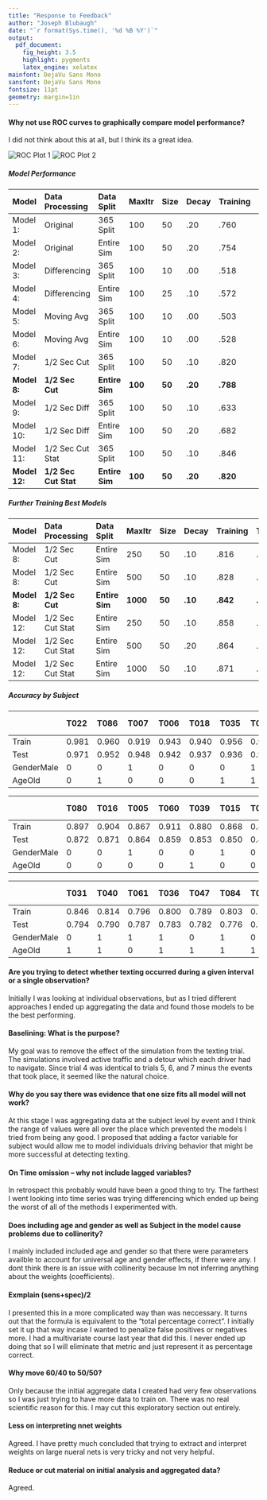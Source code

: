 ```yaml
---
title: "Response to Feedback"
author: "Joseph Blubaugh"
date: "`r format(Sys.time(), '%d %B %Y')`"
output:
  pdf_document:
    fig_height: 3.5
    highlight: pygments
    latex_engine: xelatex
mainfont: DejaVu Sans Mono
sansfont: DejaVu Sans Mono
fontsize: 11pt
geometry: margin=1in
---
```


#### **Why not use ROC curves to graphically compare model performance?**

I did not think about this at all, but I think its a great idea.

![ROC Plot 1](../Presentation/Plots/ROC1.png)
![ROC Plot 2](../Presentation/Plots/ROC2.png)

##### Model Performance

| Model         | Data Processing      | Data Split     | MaxItr  | Size   | Decay   | Training | Testing  | AUC      |
|:--------------|:---------------------|:---------------|:--------|:-------|:--------|:---------|:---------|:---------|
| Model 1:      | Original             | 365 Split      | 100     | 50     | .20     | .760     | .676     | .734     |
| Model 2:      | Original             | Entire Sim     | 100     | 50     | .20     | .754     | .754     | .847     |
| Model 3:      | Differencing         | 365 Split      | 100     | 10     | .00     | .518     | .516     | .526     |
| Model 4:      | Differencing         | Entire Sim     | 100     | 25     | .10     | .572     | .571     | .637     |
| Model 5:      | Moving Avg           | 365 Split      | 100     | 10     | .00     | .503     | .502     | .527     |
| Model 6:      | Moving Avg           | Entire Sim     | 100     | 10     | .00     | .528     | .528     | .544     |
| Model 7:      | 1/2 Sec Cut          | 365 Split      | 100     | 50     | .10     | .820     | .698     | .761     |
| **Model 8:**  | **1/2 Sec Cut**      | **Entire Sim** | **100** | **50** | **.20** | **.788** | **.779** | **.868** |
| Model 9:      | 1/2 Sec Diff         | 365 Split      | 100     | 50     | .10     | .633     | .602     | .650     |
| Model 10:     | 1/2 Sec Diff         | Entire Sim     | 100     | 50     | .20     | .682     | .622     | .681     |
| Model 11:     | 1/2 Sec Cut Stat     | 365 Split      | 100     | 50     | .10     | .846     | .716     | .781     |
| **Model 12:** | **1/2 Sec Cut Stat** | **Entire Sim** | **100** | **50** | **.20** | **.820** | **.803** | **.891** |

\newpage

##### Further Training Best Models

| Model        | Data Processing  | Data Split     | MaxItr   | Size   | Decay   | Training | Testing  | AUC      |
|:-------------|:-----------------|:---------------|:---------|:-------|:--------|:---------|:---------|:---------|
| Model 8:     | 1/2 Sec Cut      | Entire Sim     | 250      | 50     | .10     | .816     | .804     | .893     |
| Model 8:     | 1/2 Sec Cut      | Entire Sim     | 500      | 50     | .10     | .828     | .810     | .899     |
| **Model 8:** | **1/2 Sec Cut**  | **Entire Sim** | **1000** | **50** | **.10** | **.842** | **.820** | **.906** |
| Model 12:    | 1/2 Sec Cut Stat | Entire Sim     | 250      | 50     | .10     | .858     | .823     | .906     |
| Model 12:    | 1/2 Sec Cut Stat | Entire Sim     | 500      | 50     | .20     | .864     | .823     | .907     |
| Model 12:    | 1/2 Sec Cut Stat | Entire Sim     | 1000     | 50     | .10     | .871     | .824     | .908     |



##### Accuracy by Subject

| &nbsp;     | T022  | T086  | T007  | T006  | T018  | T035  | T083  | T076  | T081  | T064  | T020  | T012  | T074  | T009  | T013  | T088  | T003  | T032  | T011  | T044 | **TOP 20** |
|:-----------|:------|:------|:------|:------|:------|:------|:------|:------|:------|:------|:------|:------|:------|:------|:------|:------|:------|:------|:------|:-----|:-----------|
| Train      | 0.981 | 0.960 | 0.919 | 0.943 | 0.940 | 0.956 | 0.956 | 0.949 | 0.929 | 0.922 | 0.931 | 0.928 | 0.925 | 0.914 | 0.907 | 0.937 | 0.907 | 0.915 | 0.916 | .915 | **.932**   |
| Test       | 0.971 | 0.952 | 0.948 | 0.942 | 0.937 | 0.936 | 0.932 | 0.927 | 0.923 | 0.919 | 0.918 | 0.913 | 0.909 | 0.905 | 0.903 | 0.896 | 0.896 | 0.895 | 0.881 | .880 | **.919**   |
| GenderMale | 0     | 0     | 1     | 0     | 0     | 0     | 1     | 1     | 1     | 0     | 0     | 0     | 1     | 1     | 1     | 1     | 1     | 1     | 1     | 1    | **12**     |
| AgeOld     | 0     | 1     | 0     | 0     | 0     | 1     | 1     | 1     | 0     | 0     | 0     | 0     | 1     | 0     | 0     | 1     | 0     | 1     | 0     | 0    | **7**      |


| &nbsp;     | T080  | T016  | T005  | T060  | T039  | T015  | T008  | T046  | T029  | T079  | T051  | T073  | T082  | T024  | T010  | T001  | T066  | T017  | T033  | T042  | **MID 20** |
|:-----------|:------|:------|:------|:------|:------|:------|:------|:------|:------|:------|:------|:------|:------|:------|:------|:------|:------|:------|:------|:------|:-----------|
| Train      | 0.897 | 0.904 | 0.867 | 0.911 | 0.880 | 0.868 | 0.879 | 0.883 | 0.842 | 0.892 | 0.884 | 0.855 | 0.866 | 0.829 | 0.847 | 0.867 | 0.855 | 0.824 | 0.825 | 0.843 | **.865**   |
| Test       | 0.872 | 0.871 | 0.864 | 0.859 | 0.853 | 0.850 | 0.848 | 0.847 | 0.839 | 0.837 | 0.832 | 0.831 | 0.830 | 0.827 | 0.826 | 0.825 | 0.819 | 0.817 | 0.803 | 0.802 | **.837**   |
| GenderMale | 0     | 0     | 1     | 0     | 0     | 1     | 0     | 1     | 0     | 0     | 1     | 0     | 1     | 0     | 0     | 1     | 0     | 1     | 0     | 1     | **8**      |
| AgeOld     | 0     | 0     | 0     | 0     | 1     | 0     | 0     | 1     | 1     | 0     | 1     | 1     | 0     | 0     | 0     | 0     | 0     | 0     | 1     | 1     | **7**      |



| &nbsp;     | T031  | T040  | T061  | T036  | T047  | T084  | T077  | T014  | T004  | T021  | T019  | T002  | T054  | T025  | T041  | T034  | T023  | T038  | T027  | **BOTTOM 19** |
|:-----------|:------|:------|:------|:------|:------|:------|:------|:------|:------|:------|:------|:------|:------|:------|:------|:------|:------|:------|:------|:--------------|
| Train      | 0.846 | 0.814 | 0.796 | 0.800 | 0.789 | 0.803 | 0.792 | 0.828 | 0.771 | 0.812 | 0.746 | 0.742 | 0.774 | 0.760 | 0.719 | 0.704 | 0.711 | 0.674 | 0.651 | **.764**      |
| Test       | 0.794 | 0.790 | 0.787 | 0.783 | 0.782 | 0.776 | 0.766 | 0.758 | 0.758 | 0.757 | 0.742 | 0.735 | 0.731 | 0.724 | 0.720 | 0.700 | 0.682 | 0.665 | 0.640 | **.741**      |
| GenderMale | 0     | 1     | 1     | 1     | 0     | 1     | 0     | 0     | 0     | 1     | 1     | 0     | 1     | 0     | 0     | 1     | 1     | 1     | 0     | **10**        |
| AgeOld     | 1     | 1     | 0     | 1     | 1     | 1     | 1     | 0     | 0     | 0     | 0     | 0     | 1     | 1     | 1     | 1     | 0     | 1     | 1     | **12**        |





#### **Are you trying to detect whether texting occurred during a given interval or a single observation?**

Initially I was looking at individual observations, but as I tried different approaches I ended up aggregating the data and found those models to be the best performing.

#### **Baselining: What is the purpose?**

My goal was to remove the effect of the simulation from the texting trial. The simulations involved active traffic and a detour which each driver had to navigate. Since trial 4 was identical to trials 5, 6, and 7 minus the events that took place, it seemed like the natural choice.

#### **Why do you say there was evidence that one size fits all model will not work?**

At this stage I was aggregating data at the subject level by event and I think the range of values were all over the place which prevented the models I tried from being any good. I proposed that adding a factor variable for subject would allow me to model individuals driving behavior that might be more successful at detecting texting.

#### **On Time omission -- why not include lagged variables?**

In retrospect this probably would have been a good thing to try. The farthest I went looking into time series was trying differencing which ended up being the worst of all of the methods I experimented with.

#### **Does including age and gender as well as Subject in the model cause problems due to collinerity?**

I mainly included included age and gender so that there were parameters availble to account for universal age and gender effects, if there were any. I dont think there is an issue with collinerity because Im not inferring anything about the weights (coefficients).

#### **Exmplain (sens+spec)/2**

I presented this in a more complicated way than was neccessary. It turns out that the formula is equivalent to the "total percentage correct". I initially set it up that way incase I wanted to penalize false positives or negatives more. I had a multivariate course last year that did this. I never ended up doing that so I will eliminate that metric and just represent it as percentage correct.

#### **Why move 60/40 to 50/50?**

Only because the initial aggregate data I created had very few observations so I was just trying to have more data to train on. There was no real scientific reason for this. I may cut this exploratory section out entirely.

#### **Less on interpreting nnet weights**

Agreed. I have pretty much concluded that trying to extract and interpret weights on large nueral nets is very tricky and not very helpful.


#### **Reduce or cut material on initial analysis and aggregated data**?

Agreed.
